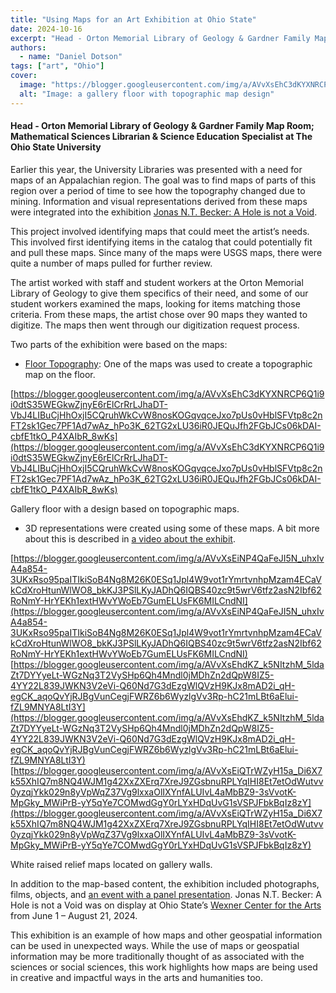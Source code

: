 ```yaml
---
title: "Using Maps for an Art Exhibition at Ohio State"
date: 2024-10-16
excerpt: "Head - Orton Memorial Library of Geology & Gardner Family Map Room; Mathematical Sciences Librarian & Science Education Specialist at The Ohio State University Earlier this year, the University Libraries was presented with a need for maps of an Appalachian region."
authors:
  - name: "Daniel Dotson"
tags: ["art", "Ohio"]
cover:
  image: "https://blogger.googleusercontent.com/img/a/AVvXsEhC3dKYXNRCP6Q1i9i0dtS35WEGkwZjnyE6rElCrRrLJhaDT-VbJ4LIBuCjHhOxjI5CQruhWkCvW8nosKOGqvqceJxo7pUs0vHblSFVtp8c2nFT2sk1Gec7PF1Ad7wAz_hPo3K_62TG2xLU36iR0JEQuJfh2FGbJCs06kDAI-cbfE1tkO_P4XAIbR_8wKs=w284-h320"
  alt: "Image: a gallery floor with topographic map design"
---
```


#### Head - Orton Memorial Library of Geology &amp; Gardner Family Map Room; Mathematical Sciences Librarian &amp; Science Education Specialist at The Ohio State University



 

Earlier this year, the University Libraries was presented with a need for maps of an Appalachian region. The goal was to find maps of parts of this region over a period of time to see how the topography changed due to mining. Information   and visual representations derived from these maps were integrated into the exhibition  [Jonas N.T. Becker: A Hole is not a Void](https://wexarts.org/exhibitions/jonas-nt-becker-hole-not-void).

 

This project involved identifying maps that could meet the artist’s needs. This involved first identifying items in the catalog that could potentially fit and pull these maps. Since many of the maps were USGS maps, there were quite a number   of maps pulled for further review.

 

The artist worked with staff and student workers at the Orton Memorial Library of Geology to give them specifics of their need, and some of our student workers examined the maps, looking for items matching those criteria. From these maps,   the artist chose over 90 maps they wanted to digitize. The maps then went through our digitization request process.

 

Two parts of the exhibition were based on the maps:

 
- [Floor Topography](https://wexarts.org/sites/default/files/2024-07/becker_gallery_3.jpg): One of the maps was used to create a topographic map on the floor.
 

[https://blogger.googleusercontent.com/img/a/AVvXsEhC3dKYXNRCP6Q1i9i0dtS35WEGkwZjnyE6rElCrRrLJhaDT-VbJ4LIBuCjHhOxjI5CQruhWkCvW8nosKOGqvqceJxo7pUs0vHblSFVtp8c2nFT2sk1Gec7PF1Ad7wAz_hPo3K_62TG2xLU36iR0JEQuJfh2FGbJCs06kDAI-cbfE1tkO_P4XAIbR_8wKs](https://blogger.googleusercontent.com/img/a/AVvXsEhC3dKYXNRCP6Q1i9i0dtS35WEGkwZjnyE6rElCrRrLJhaDT-VbJ4LIBuCjHhOxjI5CQruhWkCvW8nosKOGqvqceJxo7pUs0vHblSFVtp8c2nFT2sk1Gec7PF1Ad7wAz_hPo3K_62TG2xLU36iR0JEQuJfh2FGbJCs06kDAI-cbfE1tkO_P4XAIbR_8wKs)

 

Gallery floor with a design based on topographic maps.

 
- 3D representations were created using some of these maps. A bit more about this is described in [a video about the exhibit](https://youtu.be/J_wrP1H0tKs?si=_Jp5B9jbJ4Ej9ZJN).
 

[https://blogger.googleusercontent.com/img/a/AVvXsEiNP4QaFeJI5N_uhxIvA4a854-3UKxRso95paITIkiSoB4Ng8M26K0ESq1Jpl4W9vot1rYmrtvnhpMzam4ECaVkCdXroHtunWlWO8_bkKJ3PSlLKyJADhQ6IQBS40zc9t5wrV6tfz2asN2Ibf62RoNmY-HrYEKh1extHWvYWoEb7GumELUsFK6MILCndNI](https://blogger.googleusercontent.com/img/a/AVvXsEiNP4QaFeJI5N_uhxIvA4a854-3UKxRso95paITIkiSoB4Ng8M26K0ESq1Jpl4W9vot1rYmrtvnhpMzam4ECaVkCdXroHtunWlWO8_bkKJ3PSlLKyJADhQ6IQBS40zc9t5wrV6tfz2asN2Ibf62RoNmY-HrYEKh1extHWvYWoEb7GumELUsFK6MILCndNI) [https://blogger.googleusercontent.com/img/a/AVvXsEhdKZ_k5NItzhM_5ldaZt7DYYyeLt-WGzNq3T2VySHp6Qh4Mndl0jMDhZn2dQpW8IZ5-4YY22L839JWKN3V2eVi-Q60Nd7G3dEzgWlQVzH9KJx8mAD2i_qH-egCK_aqoQvYjRJBgVunCegjFWRZ6b6WyzlgVv3Rp-hC21mLBt6aElui-fZL9MNYA8LtI3Y](https://blogger.googleusercontent.com/img/a/AVvXsEhdKZ_k5NItzhM_5ldaZt7DYYyeLt-WGzNq3T2VySHp6Qh4Mndl0jMDhZn2dQpW8IZ5-4YY22L839JWKN3V2eVi-Q60Nd7G3dEzgWlQVzH9KJx8mAD2i_qH-egCK_aqoQvYjRJBgVunCegjFWRZ6b6WyzlgVv3Rp-hC21mLBt6aElui-fZL9MNYA8LtI3Y) [https://blogger.googleusercontent.com/img/a/AVvXsEiQTrWZyH15a_Di6X7k55XhIQ7m8NQ4WJM1g42XxZXErq7XreJ9ZGsbnuRPLYqIHI8Et7etOdWutvv0yzqjYkk029n8yVpWqZ37Vg9lxxaOlIXYnfALUIvL4aMbBZ9-3sVvotK-MpGky_MWiPrB-yY5qYe7COMwdGgY0rLYxHDqUvG1sVSPJFbkBqIz8zY](https://blogger.googleusercontent.com/img/a/AVvXsEiQTrWZyH15a_Di6X7k55XhIQ7m8NQ4WJM1g42XxZXErq7XreJ9ZGsbnuRPLYqIHI8Et7etOdWutvv0yzqjYkk029n8yVpWqZ37Vg9lxxaOlIXYnfALUIvL4aMbBZ9-3sVvotK-MpGky_MWiPrB-yY5qYe7COMwdGgY0rLYxHDqUvG1sVSPJFbkBqIz8zY)

 

White raised relief maps located on gallery walls.

 

In addition to the map-based content, the exhibition included photographs, films, objects, and  [an event with a panel presentation](https://wexarts.org/talks-more/artist-response-coal-transitions). Jonas N.T. Becker: A Hole is not a Void was on display at Ohio State’s  [Wexner Center for the Arts](https://wexarts.org/) from June 1 – August 21, 2024.

 

This exhibition is an example of how maps and other geospatial information can be used in unexpected ways. While the use of maps or geospatial information may be more traditionally thought of as associated with the sciences or social sciences,   this work highlights how maps are being used in creative and impactful ways in the arts and humanities too.
